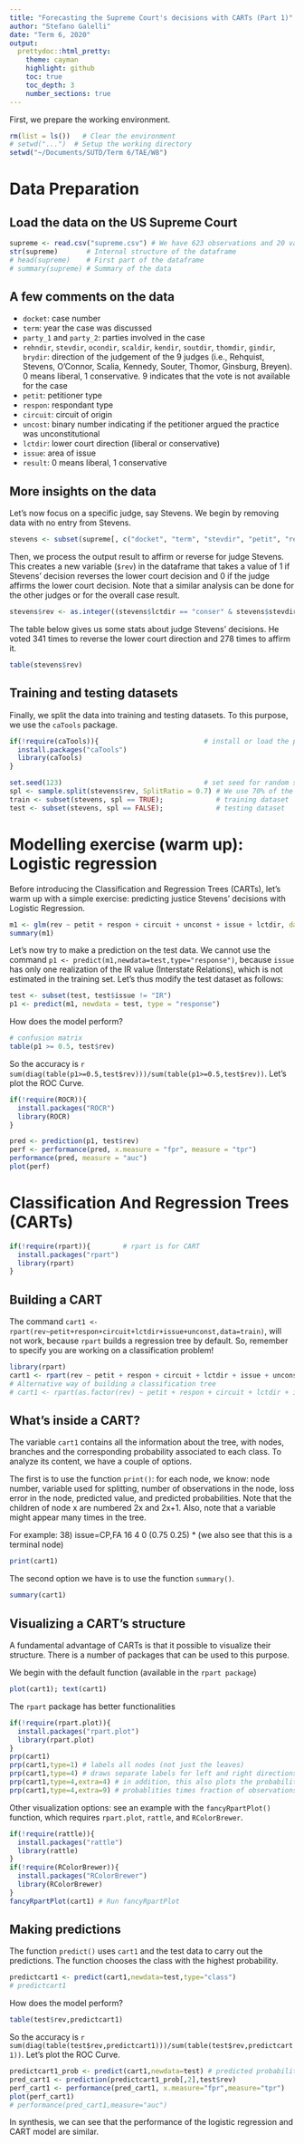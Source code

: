 ```yaml
---
title: "Forecasting the Supreme Court's decisions with CARTs (Part 1)"
author: "Stefano Galelli"
date: "Term 6, 2020"
output: 
  prettydoc::html_pretty:
    theme: cayman
    highlight: github
    toc: true
    toc_depth: 3
    number_sections: true
---
```


First, we prepare the working environment.
```r
rm(list = ls())   # Clear the environment
# setwd("...")  # Setup the working directory
setwd("~/Documents/SUTD/Term 6/TAE/W8")
```


# Data Preparation

## Load the data on the US Supreme Court
```r
supreme <- read.csv("supreme.csv") # We have 623 observations and 20 variables
str(supreme)       # Internal structure of the dataframe 
# head(supreme)    # First part of the dataframe
# summary(supreme) # Summary of the data
```

## A few comments on the data

- ```docket```: case number
- ```term```: year the case was discussed
- ```party_1``` and ```party_2```: parties involved in the case
- ```rehndir```, ```stevdir```, ```ocondir```, ```scaldir```, ```kendir```, ```soutdir```, ```thomdir```, ```gindir```, ```brydir```: direction of the judgement of the 9 judges (i.e., Rehquist, Stevens, O'Connor, Scalia, Kennedy, Souter, Thomor, Ginsburg, Breyen). 0 means liberal, 1 conservative. 9 indicates that the vote is not available for the case
- ```petit```: petitioner type
- ```respon```: respondant type
- ```circuit```: circuit of origin
- ```uncost```: binary number indicating if the petitioner argued the practice was unconstitutional
- ```lctdir```: lower court direction (liberal or conservative)
- ```issue```: area of issue
- ```result```: 0 means liberal, 1 conservative

## More insights on the data

Let's now focus on a specific judge, say Stevens. We begin by removing data with no entry from Stevens.
```r
stevens <- subset(supreme[, c("docket", "term", "stevdir", "petit", "respon", "circuit", "unconst", "lctdir", "issue", "result")], supreme$stevdir != 9)
```

Then, we process the output result to affirm or reverse for judge Stevens. This creates a new variable (```$rev```) in the dataframe that takes a value of 1 if Stevens' decision reverses the lower court decision and 0 if the judge affirms the lower court decision. Note that a similar analysis can be done for the other judges or for the overall case result.

```r
stevens$rev <- as.integer((stevens$lctdir == "conser" & stevens$stevdir == 0) | (stevens$lctdir == "liberal" & stevens$stevdir == 1))
```

The table below gives us some stats about judge Stevens' decisions. He voted 341 times to reverse the lower court direction and 278 times to affirm it.

```r
table(stevens$rev)
```

## Training and testing datasets

Finally, we split the data into training and testing datasets. To this purpose, we use the ```caTools``` package.

```r
if(!require(caTools)){                          # install or load the package
  install.packages("caTools")
  library(caTools)
}

set.seed(123)                                   # set seed for random sampling
spl <- sample.split(stevens$rev, SplitRatio = 0.7) # We use 70% of the data for training
train <- subset(stevens, spl == TRUE);             # training dataset
test <- subset(stevens, spl == FALSE);             # testing dataset
```


# Modelling exercise (warm up): Logistic regression

Before introducing the Classification and Regression Trees (CARTs), let's warm up with a simple exercise: predicting justice Stevens' decisions with Logistic Regression.

```r
m1 <- glm(rev ~ petit + respon + circuit + unconst + issue + lctdir, data = train, family = "binomial")
summary(m1)
```

Let's now try to make a prediction on the test data. We cannot use the command ```p1 <- predict(m1,newdata=test,type="response")```, because ```issue``` has only one realization of the IR value (Interstate Relations), which is not estimated in the training set. Let's thus modify the test dataset as follows:

```r
test <- subset(test, test$issue != "IR")
p1 <- predict(m1, newdata = test, type = "response")
```

How does the model perform?

```r
# confusion matrix
table(p1 >= 0.5, test$rev)
```

So the accuracy is ```r sum(diag(table(p1>=0.5,test$rev)))/sum(table(p1>=0.5,test$rev))```. Let's plot the ROC Curve.

```r
if(!require(ROCR)){
  install.packages("ROCR")
  library(ROCR)
}

pred <- prediction(p1, test$rev)
perf <- performance(pred, x.measure = "fpr", measure = "tpr")
performance(pred, measure = "auc")
plot(perf)
```


# Classification And Regression Trees (CARTs)

```r
if(!require(rpart)){        # rpart is for CART
  install.packages("rpart")
  library(rpart)
}
```

## Building a CART

The command ```cart1 <- rpart(rev~petit+respon+circuit+lctdir+issue+unconst,data=train)```, will not work, because ```rpart``` builds a regression tree by default. So, remember to specify you are working on a classification problem! 

```r
library(rpart)
cart1 <- rpart(rev ~ petit + respon + circuit + lctdir + issue + unconst, data = train, method = "class")
# Alternative way of building a classification tree
# cart1 <- rpart(as.factor(rev) ~ petit + respon + circuit + lctdir + issue + unconst, data = train)
```

## What's inside a CART?

The variable ```cart1``` contains all the information about the tree, with nodes, branches and the corresponding probability associated to each class. To analyze its content, we have a couple of options. 

The first is to use the function ```print()```: for each node, we know: node number, variable used for splitting, number of observations in the node, loss error in the node, predicted value, and predicted probabilities. Note that the children of node x are numbered 2x and 2x+1. Also, note that a variable might appear many times in the tree.

For example: 38) issue=CP,FA 16   4 0 (0.75 0.25) * (we also see that this is a terminal node)

```r
print(cart1)
```

The second option we have is to use the function ```summary()```.

```r
summary(cart1)
```

## Visualizing a CART's structure

A fundamental advantage of CARTs is that it possible to visualize their structure. There is a number of packages that can be used to this purpose.

We begin with the default function (available in the ```rpart package```)

```r
plot(cart1); text(cart1) 
```

The `rpart` package has better functionalities

```r
if(!require(rpart.plot)){   
  install.packages("rpart.plot")
  library(rpart.plot)
}
prp(cart1) 
prp(cart1,type=1) # labels all nodes (not just the leaves)
prp(cart1,type=4) # draws separate labels for left and right directions for all nodes and label nodes
prp(cart1,type=4,extra=4) # in addition, this also plots the probability per class of observation
prp(cart1,type=4,extra=9) # probablities times fraction of observations at the node (the sum across all leaves is 1)
```

Other visualization options: see an example with the ```fancyRpartPlot()``` function, which requires ```rpart.plot```, ```rattle```, and ```RColorBrewer```.

```r
if(!require(rattle)){
  install.packages("rattle")
  library(rattle)
}
if(!require(RColorBrewer)){
  install.packages("RColorBrewer")
  library(RColorBrewer)
}
fancyRpartPlot(cart1) # Run fancyRpartPlot
```

## Making predictions

The function ```predict()``` uses ```cart1``` and the test data to carry out the predictions. The function chooses the class with the highest probability.

```r
predictcart1 <- predict(cart1,newdata=test,type="class")
# predictcart1
```

How does the model perform?

```r
table(test$rev,predictcart1)
```

So the accuracy is ```r sum(diag(table(test$rev,predictcart1)))/sum(table(test$rev,predictcart1))```. Let's plot the ROC Curve.

```r
predictcart1_prob <- predict(cart1,newdata=test) # predicted probabilities of rev=0 and rev=1 for each test observation
pred_cart1 <- prediction(predictcart1_prob[,2],test$rev)
perf_cart1 <- performance(pred_cart1, x.measure="fpr",measure="tpr")
plot(perf_cart1)
# performance(pred_cart1,measure="auc") 
```

In synthesis, we can see that the performance of the logistic regression and CART model are similar.







